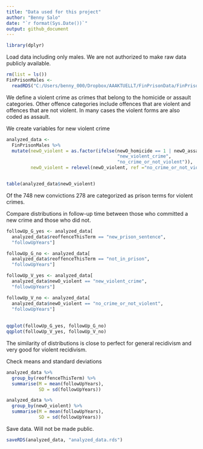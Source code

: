 ```yaml
---
title: "Data used for this project"
author: "Benny Salo"
date: "`r format(Sys.Date())`"
output: github_document
---
```


```r
library(dplyr)
```

Load data including only males. We are not authorized to make raw data publicly available.

```r
rm(list = ls())
FinPrisonMales <- 
  readRDS("C:/Users/benny_000/Dropbox/AAAKTUELLT/FinPrisonData/FinPrisonMales.rds")
```

We define a violent crime as crimes that belong to the homicide or assault categories. Other offence categories include offences that are violent and offences that are not violent. In many cases the violent forms are also coded as assault. 

We create variables for new violent crime

```r
analyzed_data <- 
  FinPrisonMales %>% 
  mutate(newO_violent = as.factor(ifelse(newO_homicide == 1 | newO_assault == 1, 
                                         "new_violent_crime", 
                                         "no_crime_or_not_violent")),
         newO_violent = relevel(newO_violent, ref ="no_crime_or_not_violent"))


table(analyzed_data$newO_violent)
```

Of the 748 new convictions 278 are categorized as prison terms for violent crimes.

Compare distributions in follow-up time between those who committed a new crime and those who did not.

```r
followUp_G_yes <- analyzed_data[
  analyzed_data$reoffenceThisTerm == "new_prison_sentence",
  "followUpYears"]

followUp_G_no <- analyzed_data[
  analyzed_data$reoffenceThisTerm == "not_in_prison",
  "followUpYears"]

followUp_V_yes <- analyzed_data[
  analyzed_data$newO_violent == "new_violent_crime",
  "followUpYears"]

followUp_V_no <- analyzed_data[
  analyzed_data$newO_violent == "no_crime_or_not_violent",
  "followUpYears"]
  
  
qqplot(followUp_G_yes, followUp_G_no)
qqplot(followUp_V_yes, followUp_V_no)
```

The similarity of distributions is close to perfect for general recidivism and very good for violent recidivism.

Check means and standard deviations

```r
analyzed_data %>% 
  group_by(reoffenceThisTerm) %>% 
  summarise(M = mean(followUpYears),
            SD = sd(followUpYears))

analyzed_data %>% 
  group_by(newO_violent) %>% 
  summarise(M = mean(followUpYears),
            SD = sd(followUpYears))

```


Save data. Will not be made public.
```r
saveRDS(analyzed_data, "analyzed_data.rds")
```





